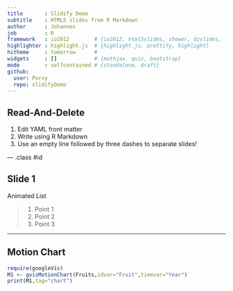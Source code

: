 ```yaml
---
title       : Slidify Demo
subtitle    : HTML5 slides from R Markdown
author      : Johannes
job         : R
framework   : io2012        # {io2012, html5slides, shower, dzslides, ...}
highlighter : highlight.js  # {highlight.js, prettify, highlight}
hitheme     : tomorrow      # 
widgets     : []            # {mathjax, quiz, bootstrap}
mode        : selfcontained # {standalone, draft}
github:
  user: Porxy
  repo: slidifyDemo
---
```


## Read-And-Delete

1. Edit YAML front matter
2. Write using R Markdown
3. Use an empty line followed by three dashes to separate slides!

--- .class #id 

## Slide 1

Animated List

> 1. Point 1
> 2. Point 2
> 3. Point 3

---

## Motion Chart

```r
require(googleVis)
M1 <- gvisMotionChart(Fruits,idvar="Fruit",timevar="Year")
print(M1,tag="chart")
```